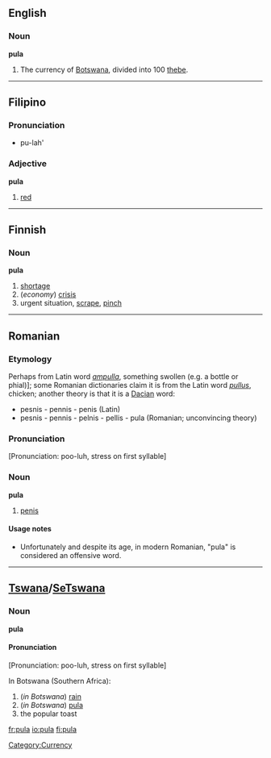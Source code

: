 {{see|Pula}}
==English==
===Noun===
'''pula'''

# The currency of [[Botswana]], divided into 100 [[thebe]].

[[Category:Currency]]
----
==Filipino==
===Pronunciation===
* pu-lah'
{{rfp}}

===Adjective===
'''pula'''

# [[red]]

----
==Finnish==
===Noun===
'''pula'''

#[[shortage]]
#(''economy'') [[crisis]]
#urgent situation, [[scrape]], [[pinch]]

----
==Romanian==
===Etymology===
Perhaps from Latin word ''[[ampulla]]'', something swollen (e.g. a bottle or phial)]; some Romanian dictionaries claim it is from the Latin word ''[[pullus]]'', chicken; another theory is that it is a [[Dacian]] word:
<!--
#''Romanian dictionaries don't show the word "pula" or, if this word is presented, its etymology is shown to be from the Latin word "pullus" (chicken).''
#''A theory says that "pula" is a Dacian word and it has older roots than Latin language:''-->
*pesnis - pennis - penis (Latin)
*pesnis - pennis - pelnis - pellis - pula (Romanian; unconvincing theory)

===Pronunciation===
{{rfp}}
[Pronunciation: poo-luh, stress on first syllable]

===Noun===
'''pula'''

#[[penis]]

====Usage notes====
*Unfortunately and despite its age, in modern Romanian, "pula" is considered an offensive word.

----
==[[Tswana]]/[[SeTswana]]==
===Noun===
'''pula'''

====Pronunciation====
[Pronunciation: poo-luh, stress on first syllable]
{{rfp}}

In Botswana (Southern Africa):
#(''in Botswana'') [[rain]]
#(''in Botswana'') [[pula#English|pula]]
#the popular toast

[[fr:pula]]
[[io:pula]]
[[fi:pula]]